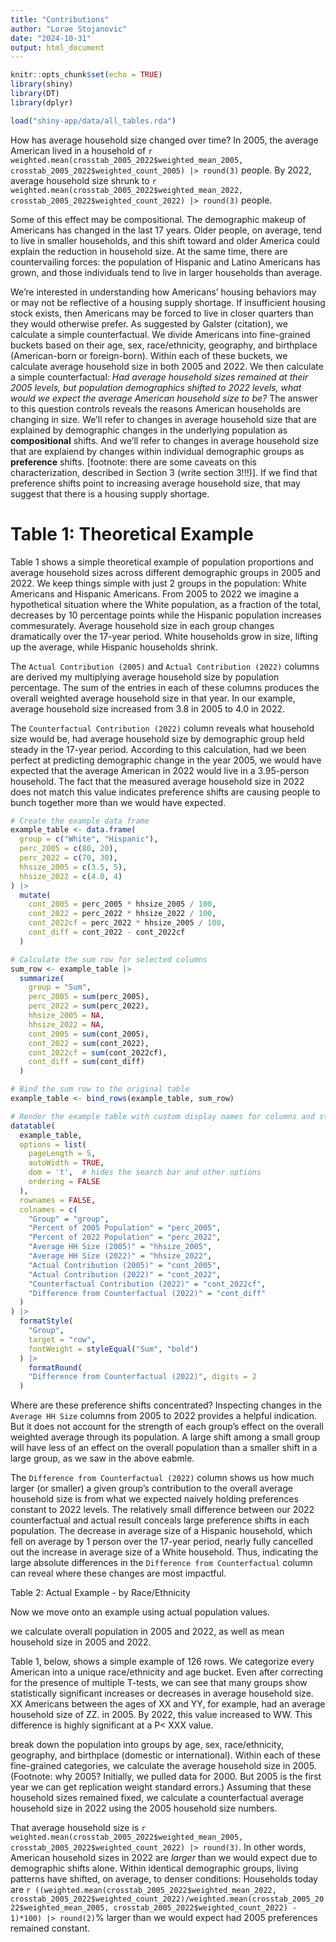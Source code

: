 ```yaml
---
title: "Contributions"
author: "Lorae Stojanovic"
date: "2024-10-31"
output: html_document
---
```


```r
knitr::opts_chunk$set(echo = TRUE)
library(shiny)
library(DT)
library(dplyr)

load("shiny-app/data/all_tables.rda")
```

How has average household size changed over time? In 2005, the average American lived in a household of `r weighted.mean(crosstab_2005_2022$weighted_mean_2005, crosstab_2005_2022$weighted_count_2005) |> round(3)` people. By 2022, average household size shrunk to `r weighted.mean(crosstab_2005_2022$weighted_mean_2022, crosstab_2005_2022$weighted_count_2022) |> round(3)` people. 

Some of this effect may be compositional. The demographic makeup of Americans has changed in the last 17 years. Older people, on average, tend to live in smaller households, and this shift toward and older America could explain the reduction in household size. At the same time, there are countervailing forces: the population of Hispanic and Latino Americans has grown, and those individuals tend to live in larger households than average. 

We're interested in understanding how Americans' housing behaviors may or may not be reflective of a housing supply shortage. If insufficient housing stock exists, then Americans may be forced to live in closer quarters than they would otherwise prefer. As suggested by Galster (citation), we calculate a simple counterfactual. We divide Americans into fine-grained buckets based on their age, sex, race/ethnicity, geography, and birthplace (American-born or foreign-born). Within each of these buckets, we calculate average household size in both 2005 and 2022. We then calculate a simple counterfactual: *Had average household sizes remained at their 2005 levels, but population demographics shifted to 2022 levels, what would we expect the average American household size to be?* The answer to this question controls reveals the reasons American households are changing in size. We'll refer to changes in average household size that are explained by demographic changes in the underlying population as **compositional** shifts. And we'll refer to changes in average household size that are explaiend by changes within individual demographic groups as **preference** shifts. [footnote: there are some caveats on this characterization, described in Section 3 (write section 3!!!)]. If we find that preference shifts point to increasing average household size, that may suggest that there is a housing supply shortage.

# Table 1: Theoretical Example
Table 1 shows a simple theoretical example of population proportions and average household sizes across different demographic groups in 2005 and 2022. We keep things simple with just 2 groups in the population: White Americans and Hispanic Americans. From 2005 to 2022 we imagine a hypothetical situation where the White population, as a fraction of the total, decreases by 10 percentage points while the Hispanic population increases commesurately. Average household size in each group changes dramatically over the 17-year period. White households grow in size, lifting up the average, while Hispanic households shrink.

The `Actual Contribution (2005)` and `Actual Contribution (2022)` columns are derived my multiplying average household size by population percentage. The sum of the entries in each of these columns produces the overall weighted average household size in that year. In our example, average household size increased from 3.8 in 2005 to 4.0 in 2022.

The `Counterfactual Contribution (2022)` column reveals what household size would be, had average household size by demographic group held steady in the 17-year period. According to this calculation, had we been perfect at predicting demographic change in the year 2005, we would have expected that the average American in 2022 would live in a 3.95-person household. The fact that the measured average household size in 2022 does not match this value indicates preference shifts are causing people to bunch together more than we would have expected.


```r
# Create the example data frame
example_table <- data.frame(
  group = c("White", "Hispanic"),
  perc_2005 = c(80, 20),
  perc_2022 = c(70, 30),
  hhsize_2005 = c(3.5, 5),
  hhsize_2022 = c(4.0, 4)
) |>
  mutate(
    cont_2005 = perc_2005 * hhsize_2005 / 100,
    cont_2022 = perc_2022 * hhsize_2022 / 100,
    cont_2022cf = perc_2022 * hhsize_2005 / 100,
    cont_diff = cont_2022 - cont_2022cf
  )

# Calculate the sum row for selected columns
sum_row <- example_table |>
  summarize(
    group = "Sum",
    perc_2005 = sum(perc_2005),
    perc_2022 = sum(perc_2022),
    hhsize_2005 = NA,
    hhsize_2022 = NA,
    cont_2005 = sum(cont_2005),
    cont_2022 = sum(cont_2022),
    cont_2022cf = sum(cont_2022cf),
    cont_diff = sum(cont_diff)
  )

# Bind the sum row to the original table
example_table <- bind_rows(example_table, sum_row)

# Render the example table with custom display names for columns and style the Sum row
datatable(
  example_table,
  options = list(
    pageLength = 5,
    autoWidth = TRUE,
    dom = 't',  # hides the search bar and other options
    ordering = FALSE
  ),
  rownames = FALSE,
  colnames = c(
    "Group" = "group",
    "Percent of 2005 Population" = "perc_2005",
    "Percent of 2022 Population" = "perc_2022",
    "Average HH Size (2005)" = "hhsize_2005",
    "Average HH Size (2022)" = "hhsize_2022",
    "Actual Contribution (2005)" = "cont_2005",
    "Actual Contribution (2022)" = "cont_2022",
    "Counterfactual Contribution (2022)" = "cont_2022cf",
    "Difference from Counterfactual (2022)" = "cont_diff"
  )
) |>
  formatStyle(
    "Group",
    target = "row",
    fontWeight = styleEqual("Sum", "bold")
  ) |>
    formatRound(
    "Difference from Counterfactual (2022)", digits = 2
  )

```

Where are these preference shifts concentrated? Inspecting changes in the `Average HH Size` columns from 2005 to 2022 provides a helpful indication. But it does not account for the strength of each group's effect on the overall weighted average through its population. A large shift among a small group will have less of an effect on the overall population than a smaller shift in a large group, as we saw in the above eabmle.

The `Difference from Counterfactual (2022)` column shows us how much larger (or smaller) a given group's contribution to the overall average household size is from what we expected naively holding preferences constant to 2022 levels. The relatively small difference between our 2022 counterfactual and actual result conceals large preference shifts in each population. The decrease in average size of a Hispanic household, which fell on average by 1 person over the 17-year period, nearly fully cancelled out the increase in average size of a White household. Thus, indicating the large absolute differences in the `Difference from Counterfactual` column can reveal where these changes are most impactful.

Table 2: Actual Example - by Race/Ethnicity

Now we move onto an example using actual population values. 



we calculate overall population in 2005 and 2022, as well as mean household size in 2005 and 2022.

Table 1, below, shows a simple example of 126 rows. We categorize every American into a unique race/ethnicity and age bucket. Even after correcting for the presence of multiple T-tests, we can see that many groups show statistically significant increases or decreases in average household size. XX Americans between the ages of XX and YY, for example, had an average household size of ZZ. in 2005. By 2022, this value increased to WW. This difference is highly significant at a P< XXX value.




break down the population into groups by age, sex, race/ethnicity, geography, and birthplace (domestic or international). Within each of these fine-grained categories, we calculate the average household size in 2005. (Footnote: why 2005? Initially, we pulled data for 2000. But 2005 is the first year we can get replication weight standard errors.) Assuming that these household sizes remained fixed, we calculate a counterfactual average household size in 2022 using the 2005 household size numbers. 

That average household size is `r weighted.mean(crosstab_2005_2022$weighted_mean_2005, crosstab_2005_2022$weighted_count_2022) |> round(3)`. In other words, American household sizes in 2022 are *larger* than we would expect due to demographic shifts alone. Within identical demographic groups, living patterns have shifted, on average, to denser conditions: Households today are `r ((weighted.mean(crosstab_2005_2022$weighted_mean_2022, crosstab_2005_2022$weighted_count_2022)/weighted.mean(crosstab_2005_2022$weighted_mean_2005, crosstab_2005_2022$weighted_count_2022) - 1)*100) |> round(2)`% larger than we would expect had 2005 preferences remained constant.


